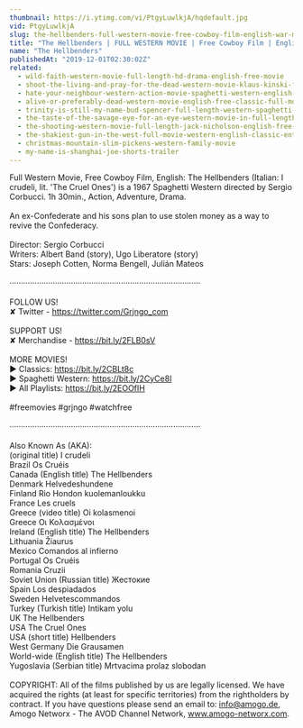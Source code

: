 ```yaml
---
thumbnail: https://i.ytimg.com/vi/PtgyLuwlkjA/hqdefault.jpg
vid: PtgyLuwlkjA
slug: the-hellbenders-full-western-movie-free-cowboy-film-english-war-movie
title: "The Hellbenders | FULL WESTERN MOVIE | Free Cowboy Film | English | War Movie"
name: "The Hellbenders"
publishedAt: "2019-12-01T02:30:02Z"
related:
  - wild-faith-western-movie-full-length-hd-drama-english-free-movie
  - shoot-the-living-and-pray-for-the-dead-western-movie-klaus-kinski-full-movie
  - hate-your-neighbour-western-action-movie-spaghetti-western-english-cowboy-film
  - alive-or-preferably-dead-western-movie-english-free-classic-full-movie
  - trinity-is-still-my-name-bud-spencer-full-length-western-spaghetti-western-full-movie
  - the-taste-of-the-savage-eye-for-an-eye-western-movie-in-full-length-english-free-feature-film
  - the-shooting-western-movie-full-length-jack-nicholson-english-free-full-westerns
  - the-shakiest-gun-in-the-west-full-movie-western-english-classic-entire-film-full-free-movies
  - christmas-mountain-slim-pickens-western-family-movie
  - my-name-is-shanghai-joe-shorts-trailer
---
```


Full Western Movie, Free Cowboy Film, English: The Hellbenders (Italian: I crudeli, lit. 'The Cruel Ones') is a 1967 Spaghetti Western directed by Sergio Corbucci. 1h 30min., Action, Adventure, Drama.<br />
<br />
An ex-Confederate and his sons plan to use stolen money as a way to revive the Confederacy.<br />
<br />
Director: Sergio Corbucci<br />
Writers: Albert Band (story), Ugo Liberatore (story)<br />
Stars: Joseph Cotten, Norma Bengell, Julián Mateos<br />
<br />
····················································································<br />
<br />
FOLLOW US!<br />
✘ Twitter - https://twitter.com/Grjngo_com<br />
<br />
SUPPORT US!<br />
✘ Merchandise - https://bit.ly/2FLB0sV<br />
<br />
MORE MOVIES! <br />
► Classics: https://bit.ly/2CBLt8c <br />
► Spaghetti Western: https://bit.ly/2CyCe8I <br />
► All Playlists: https://bit.ly/2EOOfIH <br />
<br />
#freemovies #grjngo #watchfree<br />
<br />
····················································································<br />
<br />
Also Known As (AKA): <br />
(original title) I crudeli<br />
Brazil Os Cruéis<br />
Canada (English title) The Hellbenders<br />
Denmark Helvedeshundene<br />
Finland Rio Hondon kuolemanloukku<br />
France Les cruels<br />
Greece (video title) Oi kolasmenoi<br />
Greece Οι Κολασμένοι<br />
Ireland (English title) The Hellbenders<br />
Lithuania Žiaurus<br />
Mexico Comandos al infierno<br />
Portugal Os Cruéis<br />
Romania Cruzii<br />
Soviet Union (Russian title) Жестокие<br />
Spain Los despiadados<br />
Sweden Helvetescommandos<br />
Turkey (Turkish title) Intikam yolu<br />
UK The Hellbenders<br />
USA The Cruel Ones<br />
USA (short title) Hellbenders<br />
West Germany Die Grausamen<br />
World-wide (English title) The Hellbenders<br />
Yugoslavia (Serbian title) Mrtvacima prolaz slobodan<br />
<br />
COPYRIGHT: All of the films published by us are legally licensed. We have acquired the rights (at least for specific territories) from the rightholders by contract. If you have questions please send an email to: info@amogo.de, Amogo Networx - The AVOD Channel Network, www.amogo-networx.com.